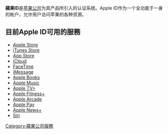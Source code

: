 {{Unreferenced|time=2017-06-07T12:22:59+00:00}}
{{NoteTA
|G1=IT
}}
{{Infobox VG Online Service
|title    = Apple ID
|logo     =
|type     = 身份账户
|platform = '''全部Apple服务：'''<br>[[macOS|macOS]]<br>[[iPhone|iPhone]]<br>[[iPod_Touch|iPod Touch]]<br>[[iPad|iPad]]<br>[[Apple_TV|Apple TV]]<br>[[Apple_Watch|Apple Watch]]<br>'''仅限iTunes/Apple Music：'''<br>[[Microsoft_Windows|Microsoft Windows]]<br>'''仅限Apple Music：'''<br>[[Android|Android]]<br>'''仅限Apple TV+：'''<br>[[PlayStation_4|PlayStation 4]]/[[PlayStation_5|5]]<br>[[Xbox_One|Xbox One]]/[[Xbox_Series_X/S|Series X/S]]<br>[[Roku|Roku]]<br>[[Amazon_Fire_TV|Amazon Fire TV]]<br>[[Chromecast|Chromecast]]
|website  = {{URL|https://appleid.apple.com}}
}}

'''蘋果ID'''是[[苹果公司|苹果公司]]为其产品所引入的认证系统。Apple ID作为一个全功能于一身的帐户，允许用户访问苹果的各种资源。

== 目前Apple ID可用的服務 ==
* [[Apple_Store|Apple Store]]
* [[iTunes_Store|iTunes Store]]
* [[App_Store_(iOS)|App Store]]
* [[iCloud|iCloud]]
* [[FaceTime|FaceTime]]
* [[iMessage|iMessage]]
* [[Apple_Books|Apple Books]]
* [[Apple_Music|Apple Music]]
* [[Apple_TV+|Apple TV+]]
* [[Apple_Fitness+|Apple Fitness+]]
* [[Apple_Arcade|Apple Arcade]]
* [[Apple_Pay|Apple Pay]]
* [[Apple_News+|Apple News+]]
* [[Siri|Siri]]
{{mac-stub}}
[[Category:蘋果公司服務|Category:蘋果公司服務]]